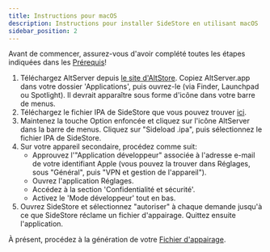 ```yaml
---
title: Instructions pour macOS
description: Instructions pour installer SideStore en utilisant macOS
sidebar_position: 2
---
```


Avant de commencer, assurez-vous d'avoir complété toutes les étapes indiquées dans les [Prérequis](prerequisites)!

1. Téléchargez AltServer depuis [le site d'AltStore](https://cdn.altstore.io/file/altstore/altserver.zip). Copiez AltServer.app dans votre dossier 'Applications', puis ouvrez-le (via Finder, Launchpad ou Spotlight). Il devrait apparaître sous forme d'icône dans votre barre de menus.
2. Téléchargez le fichier IPA de SideStore que vous pouvez trouver [ici](https://github.com/sidestore/sidestore/releases/latest/download/sidestore.ipa).
3. Maintenez la touche Option enfoncée et cliquez sur l'icône AltServer dans la barre de menus. Cliquez sur "Sideload .ipa", puis sélectionnez le fichier IPA de SideStore.
4. Sur votre appareil secondaire, procédez comme suit:
    * Approuvez l'"Application développeur" associée à l'adresse e-mail de votre identifiant Apple (vous pouvez la trouver dans Réglages, sous "Général", puis "VPN et gestion de l'appareil").
    * Ouvrez l'application Réglages.
    * Accédez à la section 'Confidentialité et sécurité'.
    * Activez le 'Mode développeur' tout en bas.
5. Ouvrez SideStore et sélectionnez "autoriser" à chaque demande jusqu'à ce que SideStore réclame un fichier d'appairage. Quittez ensuite l'application.

À présent, procédez à la génération de votre [Fichier d'appairage](pairing-file).